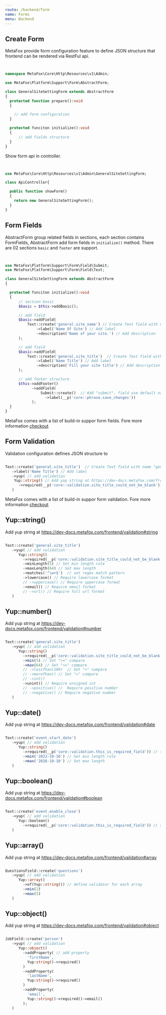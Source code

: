 ```yaml
---
route: /backend/form
name: Forms
menu: Backend
---
```


## Create Form

MetaFox provide form configuration feature to define JSON structure that frontend can be rendered via RestFul api.

```php


namespace MetaFox\Core\Http\Resources\v1\Admin;

use MetaFox\Platform\Support\Form\AbstractForm;

class GeneralSiteSettingForm extends AbstractForm
{
  protected function prepare():void
  {

    // add form configuration
  }

  protected funciton initialize():void
  {
      // add fields structure
  }
}
```

Show form api in controller.

```php


use MetaFox\Core\Http\Resources\v1\Admin\GeneralSiteSettingForm;

class ApiController{

  public function showForm()
  {
    return new GeneralSiteSettingForm();
  }
}

```

## Form Fields

AbstractForm group related fields in sections, each section contains FormFields, AbstractForm add form fields in `initialize()` method. There are 02 sections
`basic` and `footer` are support.

```php


use MetaFox\Platform\Support\Form\Field\Submit;
use MetaFox\Platform\Support\Form\Field\Text;

class GeneralSiteSettingForm extends AbstractForm
{

  protected funciton initialize():void
  {
      // section basic
      $basic = $this->addBasic();

      // add field
      $basic->addField(
          Text::create('general.site_name') // Create Text field with name "general.site_name"
              ->label('Name Of Site') // Add label
              ->description('Name of your site.') // Add description
      );

      // add field
      $basic->addField(
          Text::create('general.site_title')  // Create Text field with name "general.site_title"
              ->label('Name Title') // Add label
              ->description('Fill your site title') // Add description
      );

      // add footer structure
      $this->addFooter()
            ->addField(
                Submit::create()  // Add "submit", field use default name="_submit"
                  ->label(__p('core::phrase.save_changes'))
            );
  }
}
```

MetaFox comes with a list of build-in suppor form fields. Fore more information [checkout](/php-api/namespaces/metafox-platform-support-form-field.html)

## Form Validation

Validation configuration defines JSON structure to

```php

Text::create('general.site_title')  // Create Text field with name "general.site_title"
   ->label('Name Title') // Add label
   ->yup( // add validation
    Yup::string() // Add yup string at https://dev-docs.metafox.com/frontend/validation#string
      ->required(__p('core::validation.site_title_could_not_be_blank')) // set required
   )
```

MetaFox comes with a list of build-in suppor form validation. Fore more information [checkout](/php-api/namespaces/metafox-platform-yup.html)

## Yup::string()

Add yup string at https://dev-docs.metafox.com/frontend/validation#string

```php

Text::create('general.site_title')
   ->yup( // add validation
      Yup::string()
        ->required(__p('core::validation.site_title_could_not_be_blank')) // set required
        ->minLength(5) // Set min length rule
        ->maxLength(64) // Set max length
        ->matches('^\w+$')  // set regex match pattern
        ->lowercase() // Require lowercase format
        // ->uppercase() // Require uppercase format
        ->email() // Require email format
        // ->url() // Require full url format
   )
```

## Yup::number()

Add yup string at https://dev-docs.metafox.com/frontend/validation#number

```php

Text::create('general.site_title')
   ->yup( // add validation
      Yup::string()
        ->required(__p('core::validation.site_title_could_not_be_blank')) // set required
        ->min(5) // Set ">=" compare
        ->max(64) // Set "<=" compare
        // ->lessThan(100)  // Set "<" compare
        // ->moreThan() // Set ">" compare
        // ->int()
        ->unint() // Require unsigned int
        // ->positive() //  Require positive number
        // ->negative() // Require negative number
   )
```

## Yup::date()

Add yup string at https://dev-docs.metafox.com/frontend/validation#date

```php

Text::create('event.start_date')
   ->yup( // add validation
      Yup::string()
        ->required(__p('core::validation.this_is_required_field')) // set required
        ->min('2022-10-10') // Set min length rule
        ->max('2026-10-10') // Set max length
   )
```

## Yup::boolean()

Add yup string at https://dev-docs.metafox.com/frontend/validation#boolean

```php

Text::create('event.enable_close')
   ->yup( // add validation
      Yup::boolean()
        ->required(__p('core::validation.this_is_required_field')) // set required
   )
```

## Yup::array()

Add yup string at https://dev-docs.metafox.com/frontend/validation#array

```php

QuestionsField::create('questions')
   ->yup( // add validation
      Yup::array()
        ->of(Yup::string()) // define validator for each array
        ->min(2)
        ->max(5)
   )
```

## Yup::object()

Add yup string at https://dev-docs.metafox.com/frontend/validation#object

```php

JobField::create('person')
   ->yup( // add validation
      Yup::object()
        ->addProperty( // add property
          'firstName',
          Yup:string()->required()
        )
        ->addProperty(
          'lastName',
          Yup:string()->required()
        )
        ->addProperty(
          'email',
          Yup::string()->required()->email()
        );
   )
```
